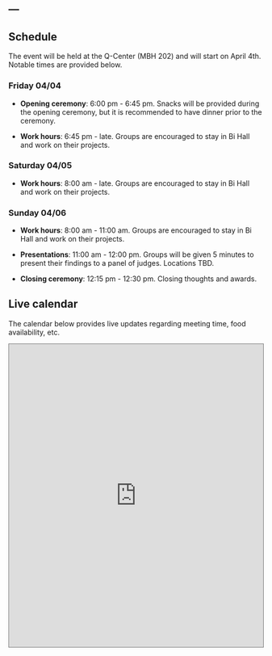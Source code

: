 ---
---

## Schedule

The event will be held at the Q-Center (MBH 202) and will start on April 4th. Notable times are provided below.

### Friday 04/04

- **Opening ceremony**: 6:00 pm - 6:45 pm. Snacks will be provided during the opening ceremony, but it is recommended to have dinner prior to the ceremony. 

- **Work hours**: 6:45 pm - late. Groups are encouraged to stay in Bi Hall and work on their projects. 

### Saturday 04/05

- **Work hours**: 8:00 am - late. Groups are encouraged to stay in Bi Hall and work on their projects. 

### Sunday 04/06

- **Work hours**: 8:00 am - 11:00 am. Groups are encouraged to stay in Bi Hall and work on their projects. 

- **Presentations**: 11:00 am - 12:00 pm. Groups will be given 5 minutes to present their findings to a panel of judges. Locations TBD.

- **Closing ceremony**: 12:15 pm - 12:30 pm. Closing thoughts and awards. 

## Live calendar

The calendar below provides live updates regarding meeting time, food availability, etc. 

<iframe src="https://calendar.google.com/calendar/embed?height=600&wkst=1&ctz=America%2FNew_York&showPrint=0&mode=WEEK&src=bWlkZGRhdGFmZXN0MjAyNUBnbWFpbC5jb20&src=ZW4udXNhI2hvbGlkYXlAZ3JvdXAudi5jYWxlbmRhci5nb29nbGUuY29t&color=%23039BE5&color=%230B8043" style="border:solid 1px #777" width="100%" height="600" frameborder="0" scrolling="no"></iframe>